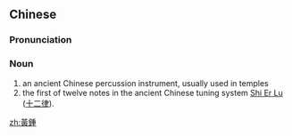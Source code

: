 {{also|黄钟}}
==Chinese==
{{zh-forms|s=黄钟|t2=黃鐘}}

===Pronunciation===
{{zh-pron
|m=huángzhōng
|cat=n
}}

===Noun===
{{zh-noun}}

# an ancient Chinese percussion instrument, usually used in temples
# the first of twelve notes in the ancient Chinese tuning system [[w:Shi Er Lü|Shi Er Lu]] ([[十二律]]).<!--please use English-->

[[zh:黃鍾]]